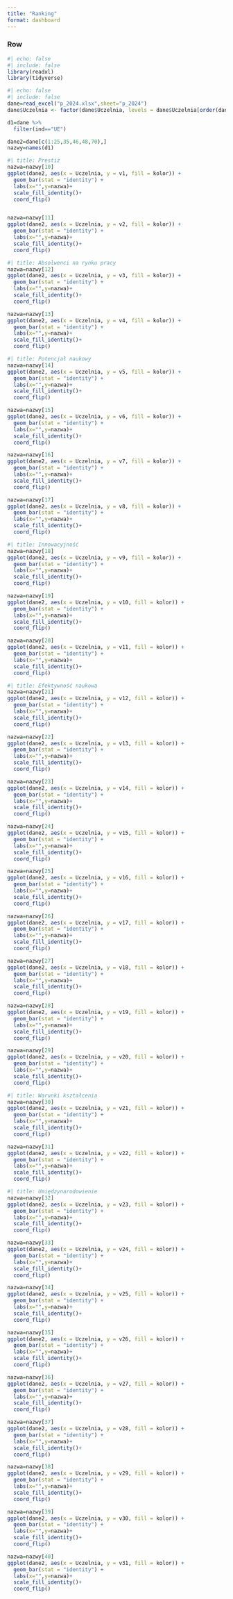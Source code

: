 ```yaml
---
title: "Ranking"
format: dashboard
---
```

### Row {.tabset title="Kategoria 1"}


```r
#| echo: false
#| include: false
library(readxl)
library(tidyverse)
```

```r
#| echo: false
#| include: false
dane=read_excel("p_2024.xlsx",sheet="p_2024")
dane$Uczelnia <- factor(dane$Uczelnia, levels = dane$Uczelnia[order(dane$Ranking_2024)])

d1=dane %>% 
  filter(ind=="UE")

dane2=dane[c(1:25,35,46,48,70),]
nazwy=names(d1)
```





```r
#| title: Prestiż
nazwa=nazwy[10]
ggplot(dane2, aes(x = Uczelnia, y = v1, fill = kolor)) +
  geom_bar(stat = "identity") +
  labs(x="",y=nazwa)+
  scale_fill_identity()+
  coord_flip()


nazwa=nazwy[11]
ggplot(dane2, aes(x = Uczelnia, y = v2, fill = kolor)) +
  geom_bar(stat = "identity") +
  labs(x="",y=nazwa)+
  scale_fill_identity()+
  coord_flip()

```


```r
#| title: Absolwenci na rynku pracy
nazwa=nazwy[12]
ggplot(dane2, aes(x = Uczelnia, y = v3, fill = kolor)) +
  geom_bar(stat = "identity") +
  labs(x="",y=nazwa)+
  scale_fill_identity()+
  coord_flip()

nazwa=nazwy[13]
ggplot(dane2, aes(x = Uczelnia, y = v4, fill = kolor)) +
  geom_bar(stat = "identity") +
  labs(x="",y=nazwa)+
  scale_fill_identity()+
  coord_flip()

```


```r
#| title: Potencjał naukowy
nazwa=nazwy[14]
ggplot(dane2, aes(x = Uczelnia, y = v5, fill = kolor)) +
  geom_bar(stat = "identity") +
  labs(x="",y=nazwa)+
  scale_fill_identity()+
  coord_flip()

nazwa=nazwy[15]
ggplot(dane2, aes(x = Uczelnia, y = v6, fill = kolor)) +
  geom_bar(stat = "identity") +
  labs(x="",y=nazwa)+
  scale_fill_identity()+
  coord_flip()

nazwa=nazwy[16]
ggplot(dane2, aes(x = Uczelnia, y = v7, fill = kolor)) +
  geom_bar(stat = "identity") +
  labs(x="",y=nazwa)+
  scale_fill_identity()+
  coord_flip()

nazwa=nazwy[17]
ggplot(dane2, aes(x = Uczelnia, y = v8, fill = kolor)) +
  geom_bar(stat = "identity") +
  labs(x="",y=nazwa)+
  scale_fill_identity()+
  coord_flip()
```



```r
#| title: Innowacyjność
nazwa=nazwy[18]
ggplot(dane2, aes(x = Uczelnia, y = v9, fill = kolor)) +
  geom_bar(stat = "identity") +
  labs(x="",y=nazwa)+
  scale_fill_identity()+
  coord_flip()

nazwa=nazwy[19]
ggplot(dane2, aes(x = Uczelnia, y = v10, fill = kolor)) +
  geom_bar(stat = "identity") +
  labs(x="",y=nazwa)+
  scale_fill_identity()+
  coord_flip()

nazwa=nazwy[20]
ggplot(dane2, aes(x = Uczelnia, y = v11, fill = kolor)) +
  geom_bar(stat = "identity") +
  labs(x="",y=nazwa)+
  scale_fill_identity()+
  coord_flip()
```


```r
#| title: Efektywność naukowa
nazwa=nazwy[21]
ggplot(dane2, aes(x = Uczelnia, y = v12, fill = kolor)) +
  geom_bar(stat = "identity") +
  labs(x="",y=nazwa)+
  scale_fill_identity()+
  coord_flip()

nazwa=nazwy[22]
ggplot(dane2, aes(x = Uczelnia, y = v13, fill = kolor)) +
  geom_bar(stat = "identity") +
  labs(x="",y=nazwa)+
  scale_fill_identity()+
  coord_flip()

nazwa=nazwy[23]
ggplot(dane2, aes(x = Uczelnia, y = v14, fill = kolor)) +
  geom_bar(stat = "identity") +
  labs(x="",y=nazwa)+
  scale_fill_identity()+
  coord_flip()

nazwa=nazwy[24]
ggplot(dane2, aes(x = Uczelnia, y = v15, fill = kolor)) +
  geom_bar(stat = "identity") +
  labs(x="",y=nazwa)+
  scale_fill_identity()+
  coord_flip()

nazwa=nazwy[25]
ggplot(dane2, aes(x = Uczelnia, y = v16, fill = kolor)) +
  geom_bar(stat = "identity") +
  labs(x="",y=nazwa)+
  scale_fill_identity()+
  coord_flip()

nazwa=nazwy[26]
ggplot(dane2, aes(x = Uczelnia, y = v17, fill = kolor)) +
  geom_bar(stat = "identity") +
  labs(x="",y=nazwa)+
  scale_fill_identity()+
  coord_flip()

nazwa=nazwy[27]
ggplot(dane2, aes(x = Uczelnia, y = v18, fill = kolor)) +
  geom_bar(stat = "identity") +
  labs(x="",y=nazwa)+
  scale_fill_identity()+
  coord_flip()

nazwa=nazwy[28]
ggplot(dane2, aes(x = Uczelnia, y = v19, fill = kolor)) +
  geom_bar(stat = "identity") +
  labs(x="",y=nazwa)+
  scale_fill_identity()+
  coord_flip()

nazwa=nazwy[29]
ggplot(dane2, aes(x = Uczelnia, y = v20, fill = kolor)) +
  geom_bar(stat = "identity") +
  labs(x="",y=nazwa)+
  scale_fill_identity()+
  coord_flip()

```


```r
#| title: Warunki kształcenia
nazwa=nazwy[30]
ggplot(dane2, aes(x = Uczelnia, y = v21, fill = kolor)) +
  geom_bar(stat = "identity") +
  labs(x="",y=nazwa)+
  scale_fill_identity()+
  coord_flip()

nazwa=nazwy[31]
ggplot(dane2, aes(x = Uczelnia, y = v22, fill = kolor)) +
  geom_bar(stat = "identity") +
  labs(x="",y=nazwa)+
  scale_fill_identity()+
  coord_flip()

```


```r
#| title: Umiędzynarodowienie
nazwa=nazwy[32]
ggplot(dane2, aes(x = Uczelnia, y = v23, fill = kolor)) +
  geom_bar(stat = "identity") +
  labs(x="",y=nazwa)+
  scale_fill_identity()+
  coord_flip()

nazwa=nazwy[33]
ggplot(dane2, aes(x = Uczelnia, y = v24, fill = kolor)) +
  geom_bar(stat = "identity") +
  labs(x="",y=nazwa)+
  scale_fill_identity()+
  coord_flip()

nazwa=nazwy[34]
ggplot(dane2, aes(x = Uczelnia, y = v25, fill = kolor)) +
  geom_bar(stat = "identity") +
  labs(x="",y=nazwa)+
  scale_fill_identity()+
  coord_flip()

nazwa=nazwy[35]
ggplot(dane2, aes(x = Uczelnia, y = v26, fill = kolor)) +
  geom_bar(stat = "identity") +
  labs(x="",y=nazwa)+
  scale_fill_identity()+
  coord_flip()

nazwa=nazwy[36]
ggplot(dane2, aes(x = Uczelnia, y = v27, fill = kolor)) +
  geom_bar(stat = "identity") +
  labs(x="",y=nazwa)+
  scale_fill_identity()+
  coord_flip()

nazwa=nazwy[37]
ggplot(dane2, aes(x = Uczelnia, y = v28, fill = kolor)) +
  geom_bar(stat = "identity") +
  labs(x="",y=nazwa)+
  scale_fill_identity()+
  coord_flip()

nazwa=nazwy[38]
ggplot(dane2, aes(x = Uczelnia, y = v29, fill = kolor)) +
  geom_bar(stat = "identity") +
  labs(x="",y=nazwa)+
  scale_fill_identity()+
  coord_flip()

nazwa=nazwy[39]
ggplot(dane2, aes(x = Uczelnia, y = v30, fill = kolor)) +
  geom_bar(stat = "identity") +
  labs(x="",y=nazwa)+
  scale_fill_identity()+
  coord_flip()

nazwa=nazwy[40]
ggplot(dane2, aes(x = Uczelnia, y = v31, fill = kolor)) +
  geom_bar(stat = "identity") +
  labs(x="",y=nazwa)+
  scale_fill_identity()+
  coord_flip()


```
